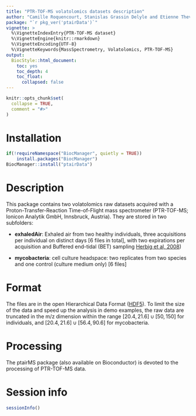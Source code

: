 ```yaml
---
title: "PTR-TOF-MS volatolomics datasets description"
author: "Camille Roquencourt, Stanislas Grassin Delyle and Etienne Thevenot"
package: "`r pkg_ver('ptairData')`"
vignette: >
  %\VignetteIndexEntry{PTR-TOF-MS dataset}
  %\VignetteEngine{knitr::rmarkdown}
  %\VignetteEncoding{UTF-8}
  %\VignetteKeywords{MassSpectrometry, Volatolomics, PTR-TOF-MS}
output:
  BiocStyle::html_document:
    toc: yes
    toc_depth: 4
    toc_float:
      collapsed: false
---
```



```r
knitr::opts_chunk$set(
  collapse = TRUE,
  comment = "#>"
)
```

# Installation 

```r
if(!requireNamespace("BiocManager", quietly = TRUE))
    install.packages("BiocManager")
BiocManager::install("ptairData")
```

# Description

This package contains two volatolomics raw datasets acquired with a Proton-Transfer-Reaction Time-of-Flight mass spectrometer (PTR-TOF-MS; Ionicon Analytik GmbH, Innsbruck, Austria). They are stored in two subfolders:  

- **exhaledAir**: Exhaled air from two healthy individuals, three acquisitions per individual on distinct days [6 files in total], with two expirations per acquisition and Buffered end-tidal (BET) sampling [Herbig et al, 2008](http://stacks.iop.org/1752-7163/2/i=3/a=037008?key=crossref.6c1463e66d0714dce9de2a6cfe05bf66))

- **mycobacteria**: cell culture headspace: two replicates from two species and one control (culture medium only) [6 files]


# Format

The files are in the open Hierarchical Data Format ([HDF5](https://www.hdfgroup.org)). To limit the size of the data and speed up the analysis in demo examples, the raw data are truncated in the m/z dimension within the range $[20.4, 21.6] \cup [50, 150]$ for individuals, and $[20.4, 21.6] \cup [56.4, 90.6]$ for mycobacteria.

# Processing

The ptairMS package (also available on Bioconductor) is devoted to the processing of PTR-TOF-MS data.

# Session info

```r
sessionInfo()
```

